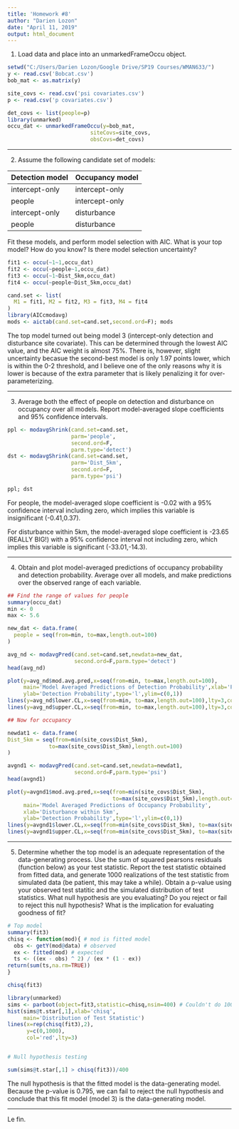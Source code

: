 ---
title: 'Homework #8'
author: "Darien Lozon"
date: "April 11, 2019"
output: html_document
---

1. Load data and place into an unmarkedFrameOccu object.

```{r}
setwd("C:/Users/Darien Lozon/Google Drive/SP19 Courses/WMAN633/")
y <- read.csv('Bobcat.csv')
bob_mat <- as.matrix(y)

site_covs <- read.csv('psi covariates.csv')
p <- read.csv('p covariates.csv')

det_covs <- list(people=p)
library(unmarked)
occu_dat <- unmarkedFrameOccu(y=bob_mat,
                          siteCovs=site_covs,
                          obsCovs=det_covs)
```

---

2. Assume the following candidate set of models: 

Detection model |Occupancy model
----------------|----------------
intercept-only  |intercept-only
people          |intercept-only
intercept-only  |disturbance
people          |disturbance

Fit these models, and perform model selection with AIC. What is your top model? How do you know? Is there model selection uncertainty?

```{r}
fit1 <- occu(~1~1,occu_dat)
fit2 <- occu(~people~1,occu_dat)
fit3 <- occu(~1~Dist_5km,occu_dat)
fit4 <- occu(~people~Dist_5km,occu_dat)

cand.set <- list(
  M1 = fit1, M2 = fit2, M3 = fit3, M4 = fit4
)
library(AICcmodavg)
mods <- aictab(cand.set=cand.set,second.ord=F); mods
```

The top model turned out being model 3 (intercept-only detection and disturbance site covariate). This can be determined through the lowest AIC value, and the AIC weight is almost 75%. There is, however, slight uncertainty becasue the second-best model is only 1.97 points lower, which is within the 0-2 threshold, and I believe one of the only reasons why it is lower is because of the extra parameter that is likely penalizing it for over-parameterizing.

---

3. Average both the effect of people on detection and disturbance on occupancy over all models. Report model-averaged slope coefficients and 95% confidence intervals.

```{r}
ppl <- modavgShrink(cand.set=cand.set,
                    parm='people',
                    second.ord=F,
                    parm.type='detect')
dst <- modavgShrink(cand.set=cand.set,
                    parm='Dist_5km',
                    second.ord=F,
                    parm.type='psi')

ppl; dst
```

For people, the model-averaged slope coefficient is -0.02 with a 95% confidence interval including zero, which implies this variable is insignificant (-0.41,0.37).

For disturbance within 5km, the model-averaged slope coefficient is -23.65 (REALLY BIG!) with a 95% confidence interval not including zero, which implies this variable is significant (-33.01,-14.3).

---

4. Obtain and plot model-averaged predictions of occupancy probability and detection probability. Average over all models, and make predictions over the observed range of each variable.

```{r}
## Find the range of values for people
summary(occu_dat)
min <- 0
max <- 5.6

new_dat <- data.frame(
  people = seq(from=min, to=max,length.out=100)
)

avg_nd <- modavgPred(cand.set=cand.set,newdata=new_dat,
                     second.ord=F,parm.type='detect')
head(avg_nd)

plot(y=avg_nd$mod.avg.pred,x=seq(from=min, to=max,length.out=100),
     main='Model Averaged Predictions of Detection Probability',xlab='People (%)',
     ylab='Detection Probability',type='l',ylim=c(0,1))
lines(y=avg_nd$lower.CL,x=seq(from=min, to=max,length.out=100),lty=3,col='blue')
lines(y=avg_nd$upper.CL,x=seq(from=min, to=max,length.out=100),lty=3,col='red')

## Now for occupancy

newdat1 <- data.frame(
Dist_5km = seq(from=min(site_covs$Dist_5km),
             to=max(site_covs$Dist_5km),length.out=100)
)

avgnd1 <- modavgPred(cand.set=cand.set,newdata=newdat1,
                     second.ord=F,parm.type='psi')
head(avgnd1)

plot(y=avgnd1$mod.avg.pred,x=seq(from=min(site_covs$Dist_5km),
                                 to=max(site_covs$Dist_5km),length.out=100),
     main='Model Averaged Predictions of Occupancy Probability',
     xlab='Disturbance within 5km',
     ylab='Detection Probability',type='l',ylim=c(0,1))
lines(y=avgnd1$lower.CL,x=seq(from=min(site_covs$Dist_5km), to=max(site_covs$Dist_5km),length.out=100),lty=3,col='blue')
lines(y=avgnd1$upper.CL,x=seq(from=min(site_covs$Dist_5km), to=max(site_covs$Dist_5km),length.out=100),lty=3,col='red')
```

---

5. Determine whether the top model is an adequate representation of the data-generating process. Use the sum of squared pearsons residuals (function below) as your test statistic. Report the test statistic obtained from fitted data, and generate 1000 realizations of the test statistic from simulated data (be patient, this may take a while). Obtain a p-value using your observed test statitic and the simulated distribution of test statistics. What null hypothesis are you evaluating? Do you reject or fail to reject this null hypothesis? What is the implication for evaluating goodness of fit?

```{r}
# Top model
summary(fit3)
chisq <- function(mod){ # mod is fitted model
  obs <- getY(mod@data) # observed
  ex <- fitted(mod) # expected
  ts <- ((ex - obs) ^ 2) / (ex * (1 - ex))
return(sum(ts,na.rm=TRUE))
}

chisq(fit3)
```

```{r}
library(unmarked)
sims <- parboot(object=fit3,statistic=chisq,nsim=400) # Couldn't do 1000 iterations
hist(sims@t.star[,1],xlab='chisq',
     main='Distribution of Test Statistic')
lines(x=rep(chisq(fit3),2),
      y=c(0,1000),
      col='red',lty=3)


# Null hypothesis testing

sum(sims@t.star[,1] > chisq(fit3))/400
```
The null hypothesis is that the fitted model is the data-generating model. Because the p-value is 0.795, we can fail to reject the null hypothesis and conclude that this fit model (model 3) is the data-generating model.

---

Le fin.